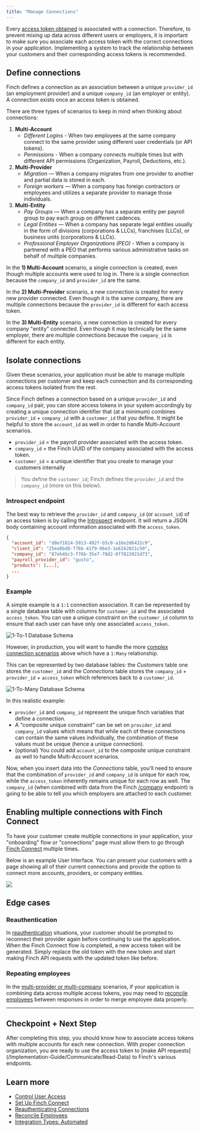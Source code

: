 ```yaml
---
title: "Manage Connections"
---
```


Every [access token obtained](/Implementation-Guide/Connect/Retrieve-Access-Token) is associated with a connection. Therefore, to prevent mixing up data across different users or employers, it is important to make sure you associate each access token with the correct connections in your application. Implementing a system to track the relationship between your customers and their corresponding access tokens is recommended. 

## Define connections

Finch defines a connection as an association between a unique `provider_id` (an employment provider) and a unique `company_id` (an employer or entity). A connection exists once an access token is obtained.

There are three types of scenarios to keep in mind when thinking about connections:

1. **Multi-Account**
    - _Different Logins_ - When two employees at the same company connect to the same provider using different user credentials (or API tokens).
    - _Permissions_ - When a company connects multiple times but with different API permissions (Organization, Payroll, Deductions, etc.).  
1. **Multi-Provider**
    - _Migration_ — When a company migrates from one provider to another and partial data is stored in each.
    - _Foreign workers_ — When a company has foreign contractors or employees and utilizes a separate provider to manage those individuals. 
1. **Multi-Entity**
    - _Pay Groups_ — When a company has a separate entity per payroll group to pay each group on different cadences.
    - _Legal Entities_ — When a company has separate legal entities usually in the form of divisions (corporations & LLCs), franchises (LLCs), or business units (corporations & LLCs).
    - _Professional Employer Organizations (PEO)_ - When a company is partnered with a PEO that performs various administrative tasks on behalf of multiple companies. 

In the **1) Multi-Account** scenario, a single connection is created, even though multiple accounts were used to log in. There is a single connection because the `company_id` and `provider_id` are the same.

In the **2) Multi-Provider** scenario, a new connection is created for every new provider connected. Even though it is the same company, there are multiple connections because the `provider_id` is different for each access token. 

In the **3) Multi-Entity** scenario, a new connection is created for every company "entity" connected. Even though it may technically be the same employer, there are multiple connections because the `company_id` is different for each entity. 

## Isolate connections

Given these scenarios, your application must be able to manage multiple connections per customer and keep each connection and its corresponding access tokens isolated from the rest. 

Since Finch defines a connection based on a unique `provider_id` and `company_id` pair, you can store access tokens in your system accordingly by creating a unique connection identifier that (at a minimum) combines `provider_id` + `company_id` with a `customer_id` that you define. It might be helpful to store the `account_id` as well in order to handle Multi-Account scenarios.

- `provider_id` = the payroll provider associated with the access token.
- `company_id` = the Finch UUID of the company associated with the access token.
- `customer_id` = a unique identifier that you create to manage your customers internally

> You define the `customer_id`; Finch defines the `provider_id` and the `company_id` (more on this below). 


### Introspect endpoint

The best way to retrieve the `provider_id` and `company_id` (or `account_id`) of an access token is by calling the [Introspect](https://developer.tryfinch.com/docs/reference/eee6e798b0f93-introspect) endpoint. It will return a JSON body containing account information associated with the `access_token`.  

```json Example /introspect response
{
  "account_id": "d8ef1814-5913-492f-b5c0-a16e2d6432c9",
  "client_id": "25ea8bd8-f76b-41f9-96e3-1e6162021c50",
  "company_id": "87eb4bc3-f76b-35e7-78d2-8f7822021d73",
  "payroll_provider_id": "gusto",
  "products": [...],
  ...
}
```

### Example

A simple example is a `1:1` connection association. It can be represented by a single database table with columns for `customer_id` and the associated `access_token`. You can use a unique constraint on the `customer_id` column to ensure that each user can have only one associated `access_token`.


![1-To-1 Database Schema](/docs/images/manage-connections/single-connection-database.jpg)

However, in production, you will want to handle the more [complex connection scenarios](#define-connections) above which have a `1:Many` relationship.

This can be represented by two database tables: the *Customers* table one stores the `customer_id` and the *Connections* table stores the `company_id` + `provider_id` + `access_token` which references back to a `customer_id`.


![1-To-Many Database Schema](/images/manage-connections/multiple-connection-database.jpg)

In this realistic example:

- `provider_id` and `company_id` represent the unique finch variables that define a connection.
- A "composite unique constraint" can be set on `provider_id` and `company_id` values which means that while each of these connections can contain the same values individually, the combination of these values must be unique (hence a unique connection).
- (optional) You could add `account_id` to the composite unique constraint as well to handle Multi-Account scenarios.

Now, when you insert data into the *Connections* table, you'll need to ensure that the combination of `provider_id` and `company_id` is unique for each row, while the `access_token` inherently remains unique for each row as well. The `company_id` (when combined with data from the Finch [/company](https://developer.tryfinch.com/docs/reference/33162be1eed72-company) endpoint) is going to be able to tell you which employers are attached to each customer.

## Enabling multiple connections with Finch Connect

To have your customer create multiple connections in your application, your "onboarding" flow or "connections" page must allow them to go through [Finch Connect](/Implementation-Guide/Connect/Set-Up-Finch-Connect) multiple times.


Below is an example User Interface. You can present your customers with a page showing all of their current connections and provide the option to connect more accounts, providers, or company entities.


![](/docs/images/manage-connections/multiple-connections-UI.png)

## Edge cases

### Reauthentication

In [reauthentication](/Developer-Resources/Reauthentication) situations, your customer should be prompted to reconnect their provider again before continuing to use the application. When the Finch Connect flow is completed, a new access token will be generated. Simply replace the old token with the new token and start making Finch API requests with the updated token like before.

### Repeating employees

In the [multi-provider or multi-company](#define-connections) scenarios, if your application is combining data across multiple access tokens, you may need to [reconcile employees](/Developer-Resources/Reconcile-employees) between responses in order to merge employee data properly.

---

## Checkpoint + Next Step
<Check>
 After completing this step, you should know how to associate access tokens with multiple accounts for each new connection. With proper connection organization, you are ready to use the access token to [make API requests](/Implementation-Guide/Communicate/Read-Data) to Finch's various endpoints.
</Check>


## Learn more

- [Control User Access](/Implementation-Guide/Secure/Control-Access)
- [Set Up Finch Connect](/Implementation-Guide/Connect/Set-Up-Finch-Connect)
- [Reauthenticating Connections](/Developer-Resources/Reauthentication)
- [Reconcile Employees](/Developer-Resources/Reconcile-employees)
- [Integration Types: Automated](/Integrations/Integration-Types#automated)
